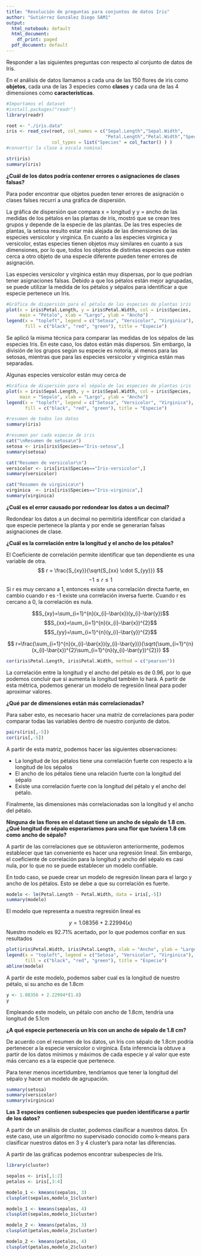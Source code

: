 ```yaml
---
title: "Resolución de preguntas para conjuntos de datos Iris"
author: "Gutiérrez González Diego 5AM1"
output:
  html_notebook: default
  html_document:
    df_print: paged
  pdf_document: default
---
```


Responder a las siguientes preguntas con respecto al conjunto de datos de Iris.

En el análisis de datos llamamos a cada una de las 150 flores de iris como **objetos**, cada una de las 3 especies como **clases** y cada una de las 4 dimensiones como **características**.

```r
#Importamos el dataset
#install.packages("readr")
library(readr)

root <- "./iris.data"
iris <- read_csv(root, col_names = c("Sepal.Length","Sepal.Width",
                                     "Petal.Length","Petal.Width","Species"),
                 col_types = list("Species" = col_factor() ) )
#convertir la clase a escala nominal

str(iris)
summary(iris)

```

**¿Cuál de los datos podría contener errores o asignaciones de clases falsas? **

Para poder encontrar que objetos pueden tener errores de asignación o clases falses recurrí a una gráfica de dispersión. 

La gráfica de dispersión que compara x = longitud y y = ancho de las medidas de los pétalos en las plantas de iris, mostró que se crean tres grupos y depende de la especie de las plantas. De las tres especies de plantas, la setosa resulto estar más alejada de las dimensiones de las especies versicolor y virginica. En cuanto a las especies virginica y versicolor, estas especies tienen objetos muy similares en cuanto a sus dimensiones, por lo que, todos los objetos de distintas especies que estén cerca a otro objeto de una especie diferente pueden tener errores de asignación. 

Las especies versicolor y virginica están muy dispersas, por lo que podrían tener asignaciones falsas. Debido a que los pétalos están mejor agrupadas, se puede utilizar la medida de los pétalos y sépalos para identificar a que especie pertenece un Iris.

```r

#Gráfica de dispersión para el pétalo de las especies de plantas iris
plot(x = iris$Petal.Length, y = iris$Petal.Width, col = iris$Species, 
     main = "Pétalo", xlab = "Largo", ylab = "Ancho")
legend(x = "topleft", legend = c("Setosa", "Versicolor", "Virginica"), 
       fill = c("black", "red", "green"), title = "Especie")
```


Se aplicó la misma técnica para comparar las medidas de los sépalos de las especies Iris. En este caso, los datos están más dispersos. Sin embargo, la división de los grupos según su especie es notoria, al menos para las setosas, mientras que para las especies versicolor y virginica están mas separadas.

Algunas especies versicolor están muy cerca de

```r

#Gráfica de dispersión para el sépalo de las especies de plantas iris
plot(x = iris$Sepal.Length, y = iris$Sepal.Width, col = iris$Species, 
     main = "Sepalo", xlab = "Largo", ylab = "Ancho")
legend(x = "topleft", legend = c("Setosa", "Versicolor", "Virginica"), 
       fill = c("black", "red", "green"), title = "Especie")

#resumen de todos los datos
summary(iris)

#resumen por cada especie de iris
cat("\nResumen de setosa\n")
setosa <- iris[iris$Species=="Iris-setosa",]
summary(setosa)

cat("Resumen de versicolor\n")
versicolor <- iris[iris$Species=="Iris-versicolor",]
summary(versicolor)

cat("Resumen de virginica\n")
virginica  <- iris[iris$Species=="Iris-virginica",]
summary(virginica)
```


**¿Cuál es el error causado por redondear los datos a un decimal?**

Redondear los datos a un decimal no permitiría identificar con claridad a que especie pertenece la planta y por ende se generarían falsas asignaciones de clase.

**¿Cuál es la correlación entre la longitud y el ancho de los pétalos?**

El Coeficiente de correlación permite identificar que tan dependiente es una variable de otra. 
$$ r = \frac{S_{xy}}{\sqrt{S_{xx} \cdot S_{yy}}} $$
$$ -1 \leq r \leq 1 $$
Si r es muy cercano a 1, entonces existe una correlación directa fuerte, en cambio cuando r es -1 existe una correlación inversa fuerte. Cuando r es cercano a 0, la correlación es nula.


$$S_{xy}=\sum_{i=1}^{n}(x_{i}-\bar{x})(y_{i}-\bar{y})$$
$$S_{xx}=\sum_{i=1}^{n}(x_{i}-\bar{x})^{2}$$
$$S_{yy}=\sum_{i=1}^{n}(y_{i}-\bar{y})^{2}$$

$$ r=\frac{\sum_{i=1}^{n}(x_{i}-\bar{x})(y_{i}-\bar{y})}{\sqrt{\sum_{i=1}^{n}(x_{i}-\bar{x})^{2}\sum_{i=1}^{n}(y_{i}-\bar{y})^{2}}} $$
```r
cor(iris$Petal.Length, iris$Petal.Width, method = c("pearson"))
```

La correlación entre la longitud y el ancho del pétalo es de 0.96, por lo que podemos concluir que si aumenta la longitud también lo hará. A partir de esta métrica, podemos generar un modelo de regresión lineal para poder aproximar valores.

**¿Qué par de dimensiones están más correlacionadas?**

Para saber esto, es necesario hacer una matriz de correlaciones para poder comparar todas las variables dentro de nuestro conjunto de datos.
```r
pairs(iris[,-5])
cor(iris[,-5])
```
A partir de esta matriz, podemos hacer las siguientes observaciones:

+ La longitud de los pétalos tiene una correlación fuerte con respecto a la longitud de los sépalos
+ El  ancho de los pétalos tiene una relación fuerte con la longitud del sépalo
+ Existe una correlación fuerte con la longitud del pétalo y el ancho del pétalo.

Finalmente, las dimensiones más correlacionadas son la longitud y el ancho del pétalo.

**Ninguna de las flores en el dataset tiene un ancho de sépalo de 1.8 cm. ¿Qué longitud de sépalo esperaríamos para una flor que tuviera 1.8 cm como ancho de sépalo?**

A partir de las correlaciones que se obtuvieron anteriormente, podemos establecer que tan conveniente es hacer una regresión lineal. Sin embargo, el coeficiente de correlación para la longitud y ancho del sépalo es casi nula, por lo que no se puede establecer un modelo confiable.

En todo caso, se puede crear un modelo de regresión linean para el largo y ancho de los pétalos. Esto se debe a que su correlación es fuerte.

```r

modelo <- lm(Petal.Length ~ Petal.Width, data = iris[,-5])
summary(modelo)
```

El modelo que representa a nuestra regresión lineal es 

$$ y = 1.08356 + 2.22994(x) $$
Nuestro modelo es 92.71% acertado, por lo que podemos confiar en sus resultados

```r
plot(iris$Petal.Width, iris$Petal.Length, xlab = "Ancho", ylab = "Largo", main = "Regresion ancho ~ largo del pétalo", col = iris$Species)
legend(x = "topleft", legend = c("Setosa", "Versicolor", "Virginica"), 
       fill = c("black", "red", "green"), title = "Especie")
abline(modelo)
```
A partir de este modelo, podemos saber cual es la longitud de nuestro pétalo, si su ancho es de 1.8cm

```r
y <- 1.08356 + 2.22994*(1.8)
y
```
Empleando este modelo, un pétalo con ancho de 1.8cm, tendría una longitud de 5.1cm

**¿A qué especie pertenecería un Iris con un ancho de sépalo de 1.8 cm?**

De acuerdo con el resumen de los datos, un Iris con sépalo de 1.8cm podría pertenecer a la especie versicolor o virginica. Esta inferencia la obtuve a partir de los datos mínimos y máximos de cada especie y al valor que este más cercano es a la especie que pertenece.

Para tener menos incertidumbre, tendríamos que tener la longitud del sépalo y hacer un modelo de agrupación.
```r
summary(setosa)
summary(versicolor)
summary(virginica)
```

**Las 3 especies contienen subespecies que pueden identificarse a partir de los datos?**

A partir de un análisis de cluster, podemos clasificar a nuestros datos. En este caso, use un algoritmo no supervisado conocido como k-means para clasificar nuestros datos en 3 y 4 cluster's para notar las diferencias.

A partir de las gráficas podemos encontrar subespecies de Iris.

```r
library(cluster)

sepalos <- iris[,1:2]
petalos <- iris[,3:4]

modelo_1 <- kmeans(sepalos, 3)
clusplot(sepalos,modelo_1$cluster)

modelo_1 <- kmeans(sepalos, 4)
clusplot(sepalos,modelo_1$cluster)

modelo_2 <- kmeans(petalos, 3)
clusplot(petalos,modelo_2$cluster)

modelo_2 <- kmeans(petalos, 4)
clusplot(petalos,modelo_2$cluster)
```

